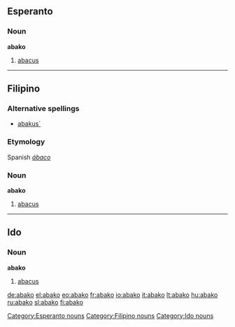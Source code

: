 ==Esperanto==

===Noun===
'''abako'''

# [[abacus]]

[[Category:Esperanto nouns]]

----

==Filipino==

===Alternative spellings===
* [[abakus`]] 

===Etymology===
Spanish ''[[ábaco]]''

===Noun===
'''abako'''

# [[abacus]]

[[Category:Filipino nouns]]

----

==Ido==

===Noun===
'''abako'''

# [[abacus]]

[[Category:Ido nouns]]

[[de:abako]]
[[el:abako]]
[[eo:abako]]
[[fr:abako]]
[[io:abako]]
[[it:abako]]
[[lt:abako]]
[[hu:abako]]
[[ru:abako]]
[[sl:abako]]
[[fi:abako]]